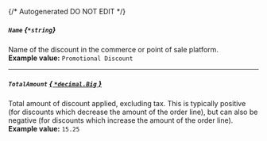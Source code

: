 {/* Autogenerated DO NOT EDIT  */}
##### `Name` *{`*string`}*
Name of the discount in the commerce or point of sale platform.
<br/>
**Example value:** `Promotional Discount`

---
##### `TotalAmount` [*{ `*decimal.Big` }*](https://pkg.go.dev/github.com/ericlagergren/decimal#Big)
Total amount of discount applied, excluding tax. This is typically positive (for discounts which decrease the amount of the order line), but can also be negative (for discounts which increase the amount of the order line).
<br/>
**Example value:** `15.25`

